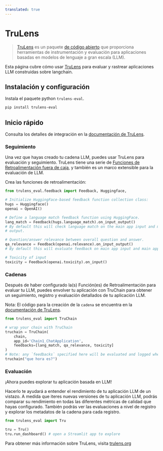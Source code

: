 ```yaml
---
translated: true
---
```


# TruLens

>[TruLens](https://trulens.org) es un paquete [de código abierto](https://github.com/truera/trulens) que proporciona herramientas de instrumentación y evaluación para aplicaciones basadas en modelos de lenguaje a gran escala (LLM).

Esta página cubre cómo usar [TruLens](https://trulens.org) para evaluar y rastrear aplicaciones LLM construidas sobre langchain.

## Instalación y configuración

Instala el paquete python `trulens-eval`.

```bash
pip install trulens-eval
```

## Inicio rápido

Consulta los detalles de integración en la [documentación de TruLens](https://www.trulens.org/trulens_eval/getting_started/quickstarts/langchain_quickstart/).

### Seguimiento

Una vez que hayas creado tu cadena LLM, puedes usar TruLens para evaluación y seguimiento.
TruLens tiene una serie de [Funciones de Retroalimentación fuera de caja](https://www.trulens.org/trulens_eval/evaluation/feedback_functions/),
y también es un marco extensible para la evaluación de LLM.

Crea las funciones de retroalimentación:

```python
from trulens_eval.feedback import Feedback, Huggingface,

# Initialize HuggingFace-based feedback function collection class:
hugs = Huggingface()
openai = OpenAI()

# Define a language match feedback function using HuggingFace.
lang_match = Feedback(hugs.language_match).on_input_output()
# By default this will check language match on the main app input and main app
# output.

# Question/answer relevance between overall question and answer.
qa_relevance = Feedback(openai.relevance).on_input_output()
# By default this will evaluate feedback on main app input and main app output.

# Toxicity of input
toxicity = Feedback(openai.toxicity).on_input()
```

### Cadenas

Después de haber configurado la(s) Función(es) de Retroalimentación para evaluar tu LLM, puedes envolver tu aplicación con
TruChain para obtener un seguimiento, registro y evaluación detallados de tu aplicación LLM.

Nota: El código para la creación de la `cadena` se encuentra en
la [documentación de TruLens](https://www.trulens.org/trulens_eval/getting_started/quickstarts/langchain_quickstart/).

```python
from trulens_eval import TruChain

# wrap your chain with TruChain
truchain = TruChain(
    chain,
    app_id='Chain1_ChatApplication',
    feedbacks=[lang_match, qa_relevance, toxicity]
)
# Note: any `feedbacks` specified here will be evaluated and logged whenever the chain is used.
truchain("que hora es?")
```

### Evaluación

¡Ahora puedes explorar tu aplicación basada en LLM!

Hacerlo te ayudará a entender el rendimiento de tu aplicación LLM de un vistazo. A medida que iteres nuevas versiones de tu aplicación LLM, podrás comparar su rendimiento en todas las diferentes métricas de calidad que hayas configurado. También podrás ver las evaluaciones a nivel de registro y explorar los metadatos de la cadena para cada registro.

```python
from trulens_eval import Tru

tru = Tru()
tru.run_dashboard() # open a Streamlit app to explore
```

Para obtener más información sobre TruLens, visita [trulens.org](https://www.trulens.org/)
